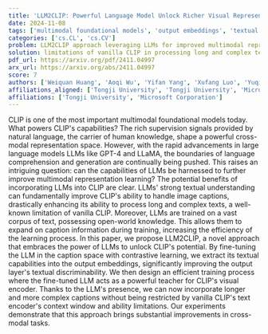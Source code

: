 ```yaml
---
title: 'LLM2CLIP: Powerful Language Model Unlock Richer Visual Representation'
date: 2024-11-08
tags: ['multimodal foundational models', 'output embeddings', 'textual understanding', 'image captions', 'visual encoder', 'CLIP', 'LLMs', 'contrastive learning', 'large language models', 'cross-modal tasks', 'cross-modal representation learning']
categories: ['cs.CL', 'cs.CV']
problem: LLM2CLIP approach leveraging LLMs for improved multimodal representation learning
solution: limitations of vanilla CLIP in processing long and complex texts
pdf_url: https://arxiv.org/pdf/2411.04997
arx_url: https://arxiv.org/abs/2411.04997
score: 7
authors: ['Weiquan Huang', 'Aoqi Wu', 'Yifan Yang', 'Xufang Luo', 'Yuqing Yang', 'Liang Hu', 'Qi Dai', 'Xiyang Dai', 'Dongdong Chen', 'Chong Luo', 'Lili Qiu']
affiliations_aligned: ['Tongji University', 'Tongji University', 'Microsoft Corporation', 'Microsoft Corporation', 'Microsoft Corporation', 'Tongji University', 'Microsoft Corporation', 'Microsoft Corporation', 'Microsoft Corporation', 'Microsoft Corporation', 'Microsoft Corporation']
affiliations: ['Tongji University', 'Microsoft Corporation']
---
```



CLIP is one of the most important multimodal foundational models today. What powers CLIP's capabilities? The rich supervision signals provided by natural language, the carrier of human knowledge, shape a powerful cross-modal representation space. However, with the rapid advancements in large language models LLMs like GPT-4 and LLaMA, the boundaries of language comprehension and generation are continually being pushed. This raises an intriguing question: can the capabilities of LLMs be harnessed to further improve multimodal representation learning? The potential benefits of incorporating LLMs into CLIP are clear. LLMs' strong textual understanding can fundamentally improve CLIP's ability to handle image captions, drastically enhancing its ability to process long and complex texts, a well-known limitation of vanilla CLIP. Moreover, LLMs are trained on a vast corpus of text, possessing open-world knowledge. This allows them to expand on caption information during training, increasing the efficiency of the learning process. In this paper, we propose LLM2CLIP, a novel approach that embraces the power of LLMs to unlock CLIP's potential. By fine-tuning the LLM in the caption space with contrastive learning, we extract its textual capabilities into the output embeddings, significantly improving the output layer's textual discriminability. We then design an efficient training process where the fine-tuned LLM acts as a powerful teacher for CLIP's visual encoder. Thanks to the LLM's presence, we can now incorporate longer and more complex captions without being restricted by vanilla CLIP's text encoder's context window and ability limitations. Our experiments demonstrate that this approach brings substantial improvements in cross-modal tasks.